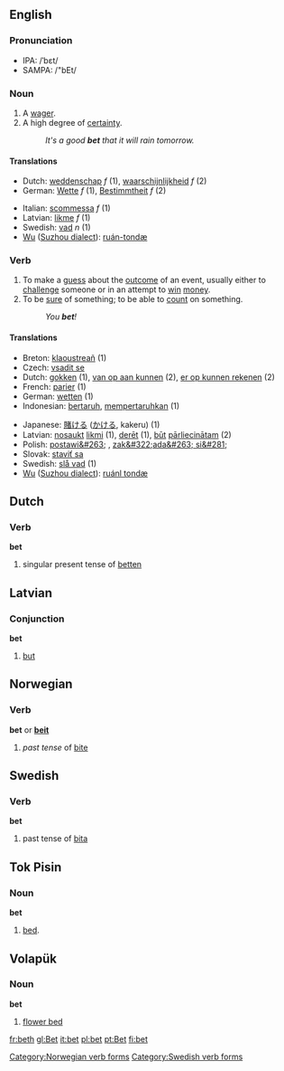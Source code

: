 ==English==

===Pronunciation===
*IPA: /ˈbεt/
*SAMPA: /"bEt/

===Noun===
{{en-noun|bet|bets}}

# A [[wager]].
# A high degree of [[certainty]].
#:''It's a good '''bet''' that it will rain tomorrow.''

====Translations====
{{top}}
*Dutch: [[weddenschap]] ''f'' (1), [[waarschijnlijkheid]] ''f'' (2)
*German: [[Wette]] ''f'' (1), [[Bestimmtheit]] ''f'' (2)
{{mid}}
*Italian: [[scommessa]] ''f'' (1)
*Latvian: [[likme]] ''f'' (1)
*Swedish: [[vad#Noun|vad]] ''n'' (1)
*[[w:Wu (linguistics)|Wu]] ([[w:Suzhou dialect|Suzhou dialect]]): [[ruán-tondæ]]
{{bottom}}


=== Verb ===
{{irregverb|'''to bet'''|'''[[bets]]'''|'''bet '''or''' [[betted]]'''|'''bet '''or '''[[betted]]'''|'''[[betting]]'''}}
# To make a [[guess]] about the [[outcome]] of an event, usually either to [[challenge]] someone or in an attempt to [[win]] [[money]].
# To be [[sure]] of something; to be able to [[count]] on something.
#: ''You '''bet'''!''

==== Translations ====
{{top}}
*Breton: [[klaoustreañ]] (1)
*Czech: [[vsadit se]]  
*Dutch: [[gokken]] (1), [[van op aan kunnen]] (2), [[er op kunnen rekenen]] (2)
*French: [[parier]] (1)
*German: [[wetten]] (1)
*Indonesian: [[taruh|bertaruh]], [[taruh|mempertaruhkan]] (1)
{{mid}}
*Japanese: [[賭ける]] ([[かける]], kakeru) (1)
*Latvian: [[nosaukt]] [[likme|likmi]] (1), [[derēt]] (1), [[būt]] [[pārliecināts|pārliecinātam]] (2)
*Polish: [[postawi&#263;]] , [[zak&#322;ada&#263; si&#281;]]
*Slovak: [[staviť sa]]  
*Swedish: [[slå vad]] (1)
*[[w:Wu (linguistics)|Wu]] ([[w:Suzhou dialect|Suzhou dialect]]): [[ruánl tondæ]]
{{bottom}}

==Dutch==
===Verb===
'''bet'''

# singular present tense of [[betten]]

==Latvian==
===Conjunction===
'''bet'''
# [[but]]

==Norwegian==
===Verb===
[[Category:Norwegian verb forms]]
'''bet''' or '''[[beit]]'''
#''past tense'' of [[bite#Norwegian|bite]]

==Swedish==
===Verb===
'''bet'''

# past tense of [[bita]]
[[Category:Swedish verb forms]]

==Tok Pisin==
===Noun===
'''bet'''

# [[bed]].

== Volapük == 
=== Noun === 
'''bet'''

# [[flower bed]]

[[fr:beth]]
[[gl:Bet]]
[[it:bet]]
[[pl:bet]]
[[pt:Bet]]
[[fi:bet]]